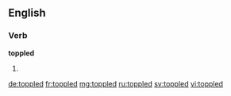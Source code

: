 ==English==

===Verb===
'''toppled'''

# {{past of|topple}}

[[de:toppled]]
[[fr:toppled]]
[[mg:toppled]]
[[ru:toppled]]
[[sv:toppled]]
[[vi:toppled]]